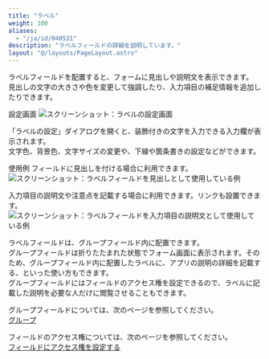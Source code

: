 ```yaml
---
title: "ラベル"
weight: 100
aliases:
  - "/ja/id/040531"
description: "ラベルフィールドの詳細を説明しています。"
layout: "@/layouts/PageLayout.astro"
---
```




ラベルフィールドを配置すると、フォームに見出しや説明文を表示できます。  
見出しの文字の大きさや色を変更して強調したり、入力項目の補足情報を追加したりできます。

<Heading id="form_parts_label_20">設定画面</Heading>
<Img src="/k/kintone/img-ja/label_03.png" alt="スクリーンショット：ラベルの設定画面" />

「ラベルの設定」ダイアログを開くと、装飾付きの文字を入力できる入力欄が表示されます。  
文字色、背景色、文字サイズの変更や、下線や箇条書きの設定などができます。

<Heading id="form_parts_label_10">使用例</Heading>
フィールドに見出しを付ける場合に利用できます。
<Img src="/k/kintone/img-ja/label02.png" alt="スクリーンショット：ラベルフィールドを見出しとして使用している例" />

入力項目の説明文や注意点を記載する場合に利用できます。リンクも設置できます。
<Img src="/k/kintone/img-ja/label_04.png" alt="スクリーンショット：ラベルフィールドを入力項目の説明文として使用している例" />

ラベルフィールドは、グループフィールド内に配置できます。  
グループフィールドは折りたたまれた状態でフォーム画面に表示されます。そのため、グループフィールド内に配置したラベルに、アプリの説明の詳細を記載する、といった使い方もできます。  
グループフィールドにはフィールドのアクセス権を設定できるので、ラベルに記載した説明を必要な人だけに閲覧させることもできます。  

<Note>

グループフィールドについては、次のページを参照してください。  
[グループ](/k/ja/id/040525.html)

フィールドのアクセス権については、次のページを参照してください。  
[フィールドにアクセス権を設定する](/k/ja/id/040593.html)

</Note>

